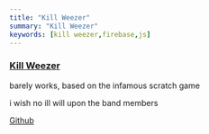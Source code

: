 ```yaml
---
title: "Kill Weezer"
summary: "Kill Weezer"
keywords: [kill weezer,firebase,js]
---
```


### [Kill Weezer](https://kill-weezer.web.app/)
barely works, based on the infamous scratch game  

i wish no ill will upon the band members  

[Github](https://github.com/realprogrammer5000/kill-weezer)
